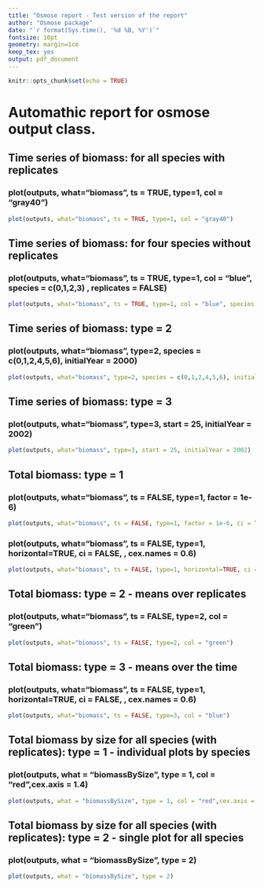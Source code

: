 ```yaml
---
title: "Osmose report - Test version of the report"
author: "Osmose package"
date: "`r format(Sys.time(), '%d %B, %Y')`"
fontsize: 10pt
geometry: margin=1cm
keep_tex: yes
output: pdf_document
---
```


\pagenumbering{gobble}

```r
knitr::opts_chunk$set(echo = TRUE)
```

# Automathic report for osmose output class.

## Time series of biomass: for all species with replicates

### plot(outputs, what="biomass", ts = TRUE, type=1, col = "gray40")

```r
plot(outputs, what="biomass", ts = TRUE, type=1, col = "gray40")
```

\pagebreak

## Time series of biomass: for four species without replicates

### plot(outputs, what="biomass", ts = TRUE, type=1, col = "blue", species = c(0,1,2,3) , replicates = FALSE)

```r
plot(outputs, what="biomass", ts = TRUE, type=1, col = "blue", species = c(0,1,2,3) , replicates = FALSE, initialYear = 1992)
```

## Time series of biomass: type = 2

### plot(outputs, what="biomass", type=2, species = c(0,1,2,4,5,6), initialYear = 2000) 
```r
plot(outputs, what="biomass", type=2, species = c(0,1,2,4,5,6), initialYear = 2000)
```

\pagebreak

## Time series of biomass: type = 3

### plot(outputs, what="biomass", type=3, start = 25, initialYear = 2002)

```r
plot(outputs, what="biomass", type=3, start = 25, initialYear = 2002) 

```

\pagebreak

## Total biomass: type = 1

### plot(outputs, what="biomass", ts = FALSE, type=1, factor = 1e-6)

```r
plot(outputs, what="biomass", ts = FALSE, type=1, factor = 1e-6, ci = TRUE)

```

### plot(outputs, what="biomass", ts = FALSE, type=1, horizontal=TRUE, ci = FALSE, , cex.names = 0.6) 

```r
plot(outputs, what="biomass", ts = FALSE, type=1, horizontal=TRUE, ci = FALSE, cex.names = 0.6) 
```

\pagebreak

## Total biomass: type = 2 - means over replicates

### plot(outputs, what="biomass", ts = FALSE, type=2, col = "green")

```r
plot(outputs, what="biomass", ts = FALSE, type=2, col = "green")
```

## Total biomass: type = 3 - means over the time

### plot(outputs, what="biomass", ts = FALSE, type=1, horizontal=TRUE, ci = FALSE, , cex.names = 0.6) 

```r
plot(outputs, what="biomass", ts = FALSE, type=3, col = "blue")
```

\pagebreak

## Total biomass by size for all species (with replicates): type = 1 - individual plots by species

### plot(outputs, what = "biomassBySize", type = 1, col = "red",cex.axis = 1.4)


```r
plot(outputs, what = "biomassBySize", type = 1, col = "red",cex.axis = 1.4)
```

\pagebreak

## Total biomass by size for all species (with replicates): type = 2 - single plot for all species

### plot(outputs, what = "biomassBySize", type = 2)

```r
plot(outputs, what = "biomassBySize", type = 2)
```

